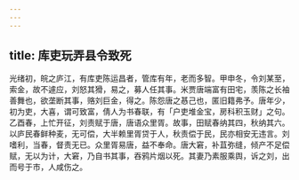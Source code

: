 ```yaml
---
---
---
```

title: 库吏玩弄县令致死
---



光绪初，皖之庐江，有库吏陈运昌者，管库有年，老而多智。甲申冬，令刘某至，索金，故不遽应，刘怒其猾，易之，募人任其事。米贾唐端富有田宅，羡陈之长袖善舞也，欲垄断其事，赂刘巨金，得之。陈怨唐之惎己也，匿旧籍弗予。唐年少，初为吏，大喜，谓可致富，倩人为书春联，有「户吏堆金宝，房科积玉财」之句。乙酉春，上忙开征，刘责赋于唐，唐语众里胥。故事，田赋春纳其四，秋纳其六。以庐民春鲜种麦，无可偿，大半赖里胥贷于人，秋责偿于民，民亦相安无违言。刘嗜利，当春，督责无已。众里胥易唐，益不奉命。唐大窘，补苴弥缝，倾产不足偿赋，无以为计，大窘，乃自书其事，吞鸦片烟以死。其妻乃素服乘舆，诉之刘，出而号于市，人咸伤之。